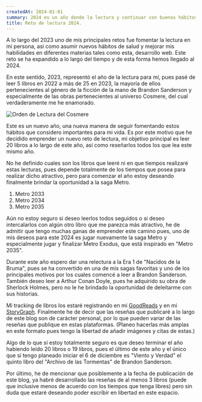 ```yaml
---
createdAt: 2024-01-01
summary: 2024 es un año donde la lectura y continuar con buenos hábitos hacen parte de mi vida, es por ello por lo que he decido emprender un viaje de 20 libros que tendré que realizar a lo largo de este año.
title: Reto de lectura 2024.
---
```


A lo largo del 2023 uno de mis principales retos fue fomentar la lectura en mi persona, así como asumir nuevos hábitos de salud y mejorar mis habilidades en diferentes materias tales como esta, desarrollo web.
Este reto se ha expandido a lo largo del tiempo y de esta forma hemos llegado al 2024.

En este sentido, 2023, representó el año de la lectura para mí, pues pasé de leer 5 libros en 2022 a más de 25 en 2023, la mayoría de ellos pertenecientes al género de la ficción de la mano de Brandon Sanderson y especialmente de las obras pertenecientes al universo Cosmere, del cual verdaderamente me he enamorado.

![Orden de Lectura del Cosmere](https://cosmere.es/wp-content/uploads/2023/10/guia-de-lectura-6.5-copia-2048x1229.jpg)

Este es un nuevo año, una nueva manera de seguir fomentando estos hábitos que considero importantes para mi vida. Es por este motivo que he decidido emprender un nuevo reto de lectura, mi objetivo principal es leer 20 libros a lo largo de este año, así como reseñarlos todos los que lea este mismo año.

No he definido cuales son los libros que leeré ni en que tiempos realizaré estas lecturas, pues depende totalmente de los tiempos que posea para realizar dicho atractivo, pero para comenzar el año estoy deseando finalmente brindar la oportunidad a la saga Metro. 

1. Metro 2033
2. Metro 2034
3. Metro 2035

Aún no estoy seguro si deseo leerlos todos seguidos o si deseo intercalarlos con algún otro libro que me parezca más atractivo, he de admitir que tengo muchas ganas de emprender este camino pues, uno de mis deseos para este 2024 es jugar nuevamente la saga Metro y especialmente jugar y finalizar Metro Exodus, que está inspirado en "Metro 2035".

Durante este año espero dar una relectura a la Era 1 de "Nacidos de la Bruma", pues se ha convertido en una de mis sagas favoritas y uno de los principales motivos por los cuales comencé a leer a Brandon Sanderson. También deseo leer a Arthur Conan Doyle, pues he adquirido su obra de Sherlock Holmes, pero no le he brindado la oportunidad de deleitarme con sus historias.

Mi tracking de libros los estaré registrando en mi [GoodReads](https://www.goodreads.com/mahg0899) y en mi [StoryGraph](https://app.thestorygraph.com/profile/mahg0899). Finalmente he de decir que las reseñas que publicaré a lo largo de este blog son de carácter personal, por lo que pueden variar de las reseñas que publique en estas plataformas. (Planeo hacerlas más amplas en este formato pues tengo la libertad de añadir imágenes y citas de estas.)

Algo de lo que sí estoy totalmente seguro es que deseo terminar el año habiendo leído 20 libros o 19 libros, pues el último de este año y el único que sí tengo planeado iniciar el 6 de diciembre es "Viento y Verdad" el quinto libro del "Archivo de las Tormentas" de Brandon Sanderson.

Por último, he de mencionar que posiblemente a la fecha de publicación de este blog, ya habré desarrollado las reseñas de al menos 3 libros (puede que inclusive menos de acuerdo con los tiempos que tenga libres) pero sin duda que estaré deseando poder escribir en libertad en este espacio.